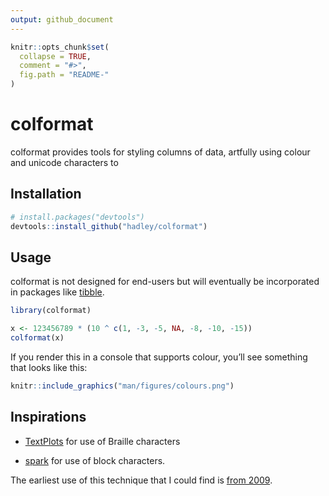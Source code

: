 ```yaml
---
output: github_document
---
```


<!-- README.md is generated from README.Rmd. Please edit that file -->

```r
knitr::opts_chunk$set(
  collapse = TRUE,
  comment = "#>",
  fig.path = "README-"
)
```

# colformat

colformat provides tools for styling columns of data, artfully using colour and unicode characters to 

## Installation

```r
# install.packages("devtools")
devtools::install_github("hadley/colformat")
```

## Usage

colformat is not designed for end-users but will eventually be incorporated in packages like [tibble](http://tibble.tidyverse.org).

```r
library(colformat)

x <- 123456789 * (10 ^ c(1, -3, -5, NA, -8, -10, -15))
colformat(x)
```

If you render this in a console that supports colour, you'll see something that looks like this:

```r
knitr::include_graphics("man/figures/colours.png")
```


## Inspirations

* [TextPlots](https://github.com/sunetos/TextPlots.jl) for use of Braille 
  characters
  
* [spark](https://github.com/holman/spark) for use of block characters.

The earliest use of this technique that I could find is [from 2009](https://blog.jonudell.net/2009/01/13/fuel-prices-and-pageviews/).
